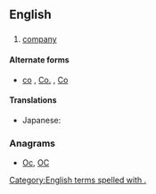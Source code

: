 {{also|Appendix:Variations of "co"}}
==English==

==={{abbreviation}}===
{{en-abbr}}

# [[company]]

====Alternate forms====
* [[co]] , [[Co.]] , [[Co]]

====Translations====
{{trans-top}}
* Japanese: {{term|社||from [[会社]]|tr=しゃ, sha|sc=Jpan|lang=ja}}
{{trans-mid}}
{{trans-bottom}}

===Anagrams===
* [[Oc#English|Oc]], [[OC#English|OC]]
[[Category:English terms spelled with .]]